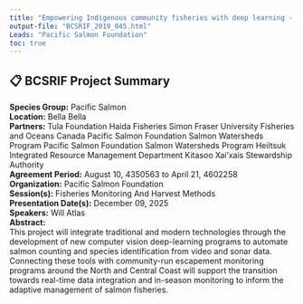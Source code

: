 ```yaml
---
title: "Empowering Indigenous community fisheries with deep learning - computer vision for adaptive management of terminal salmon fisheries"
output-file: "BCSRIF_2019_045.html"
Leads: "Pacific Salmon Foundation"
toc: true
---
```


## 📋 BCSRIF Project Summary

**Species Group:** Pacific Salmon  
**Location:** Bella Bella  
**Partners:** Tula Foundation 
Haida Fisheries 
Simon Fraser University
Fisheries and Oceans Canada 
Pacific Salmon Foundation Salmon Watersheds Program
Pacific Salmon Foundation Salmon Watersheds Program
Heiltsuk Integrated Resource Management Department
Kitasoo Xai'xais Stewardship Authority  
**Agreement Period:** August 10, 4350563 to April 21, 4602258  
**Organization:** Pacific Salmon Foundation  
**Session(s):** Fisheries Monitoring And Harvest Methods  
**Presentation Date(s):** December 09, 2025  
**Speakers:** Will Atlas  
**Abstract:**  
This project will integrate traditional and modern technologies through the development of new computer vision deep-learning programs to automate salmon counting and species identification from video and sonar data. Connecting these tools with community-run escapement monitoring programs around the North and Central Coast will support the transition towards real-time data integration and in-season monitoring to inform the adaptive management of salmon fisheries.   

